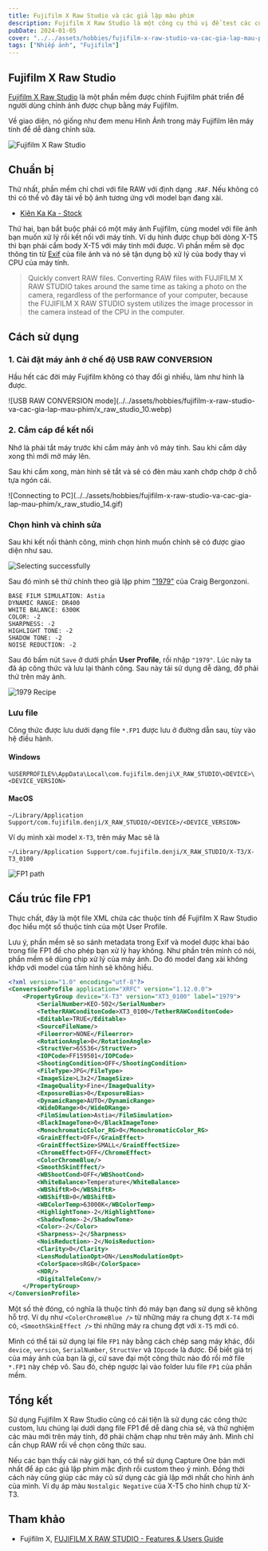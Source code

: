 ```yaml
---
title: Fujifilm X Raw Studio và các giả lập màu phim
description: Fujifilm X Raw Studio là một công cụ thú vị để test các công thức màu một cách nhanh chóng.
pubDate: 2024-01-05
cover: "../../assets/hobbies/fujifilm-x-raw-studio-va-cac-gia-lap-mau-phim/fujifilm-x-raw-studio.png"
tags: ["Nhiếp ảnh", "Fujifilm"]
---
```


## Fujifilm X Raw Studio

[Fujifilm X Raw Studio](https://fujifilm-x.com/en-us/support/download/software/x-raw-studio/) là một phần mềm được chính Fujifilm phát triển để người dùng chỉnh ảnh được chụp bằng máy Fujifilm.

Về giao diện, nó giống như đem menu Hình Ảnh trong máy Fujifilm lên máy tính để dễ dàng chỉnh sửa.

![Fujifilm X Raw Studio](../../assets/hobbies/fujifilm-x-raw-studio-va-cac-gia-lap-mau-phim/x_raw_studio_01.png)

## Chuẩn bị

Thứ nhất, phần mềm chỉ chơi với file RAW với định dạng `.RAF`. Nếu không có thì có thể vô đây tải về bộ ảnh tương ứng với model bạn đang xài.

- [Kiên Ka Ka - Stock](https://kienkaka.pro/category/stock_2)

Thứ hai, bạn bắt buộc phải có một máy ảnh Fujifilm, cùng model với file ảnh bạn muốn xử lý rồi kết nối với máy tính. Ví dụ hình được chụp bởi dòng X-T5 thì bạn phải cắm body X-T5 với máy tính mới được. Vì phần mềm sẽ đọc thông tin từ [Exif](https://exifinfo.org/) của file ảnh và nó sẽ tận dụng bộ xử lý của body thay vì CPU của máy tính.

> Quickly convert RAW files. Converting RAW files with FUJIFILM X RAW STUDIO takes around the same time as taking a photo on the camera, regardless of the performance of your computer, because the FUJIFILM X RAW STUDIO system utilizes the image processor in the camera instead of the CPU in the computer.

## Cách sử dụng

### 1. Cài đặt máy ảnh ở chế độ USB RAW CONVERSION

Hầu hết các đời máy Fujifilm không có thay đổi gì nhiều, làm như hình là được.

<div class="md:max-w-120 mx-auto">
![USB RAW CONVERSION mode](../../assets/hobbies/fujifilm-x-raw-studio-va-cac-gia-lap-mau-phim/x_raw_studio_10.webp)
</div>

### 2. Cắm cáp để kết nối

Nhớ là phải tắt máy trước khi cắm máy ảnh vô máy tính. Sau khi cắm dây xong thì mới mở máy lên.

Sau khi cắm xong, màn hình sẽ tắt và sẽ có đèn màu xanh chớp chớp ở chỗ tựa ngón cái.

<div class="md:max-w-[20rem] mx-auto">
![Connecting to PC](../../assets/hobbies/fujifilm-x-raw-studio-va-cac-gia-lap-mau-phim/x_raw_studio_14.gif)
</div>

### Chọn hình và chỉnh sửa

Sau khi kết nối thành công, mình chọn hình muốn chỉnh sẽ có được giao diện như sau.

![Selecting successfully](../../assets/hobbies/fujifilm-x-raw-studio-va-cac-gia-lap-mau-phim/select-photo-success.png)

Sau đó mình sẽ thử chỉnh theo giả lập phim ["1979"](https://craigbergonzoniblog.com/2020/09/06/1979-a-vintage-look-film-simulation-for-x-t1-and-more/) của Craig Bergonzoni.

```
BASE FILM SIMULATION: Astia
DYNAMIC RANGE: DR400
WHITE BALANCE: 6300K
COLOR: -2
SHARPNESS: -2
HIGHLIGHT TONE: -2
SHADOW TONE: -2
NOISE REDUCTION: -2
```

Sau đó bấm nút `Save` ở dưới phần **User Profile**, rồi nhập `"1979"`. Lúc này ta đã áp công thức và lưu lại thành công. Sau này tái sử dụng dễ dàng, đỡ phải thử trên máy ảnh.

![1979 Recipe](../../assets/hobbies/fujifilm-x-raw-studio-va-cac-gia-lap-mau-phim/1979.png)

### Lưu file

Công thức được lưu dưới dạng file `*.FP1` được lưu ở đường dẫn sau, tùy vào hệ điều hành.

#### Windows

```
%USERPROFILE%\AppData\Local\com.fujifilm.denji\X_RAW_STUDIO\<DEVICE>\<DEVICE_VERSION>
```

#### MacOS

```
~/Library/Application Support/com.fujifilm.denji/X_RAW_STUDIO/<DEVICE>/<DEVICE_VERSION>
```

Ví dụ mình xài model `X-T3`, trên máy Mac sẽ là

```
~/Library/Application Support/com.fujifilm.denji/X_RAW_STUDIO/X-T3/X-T3_0100
```

![FP1 path](../../assets/hobbies/fujifilm-x-raw-studio-va-cac-gia-lap-mau-phim/fp1-path.png)

## Cấu trúc file FP1

Thực chất, đây là một file XML chứa các thuộc tính để Fujifilm X Raw Studio đọc hiểu một số thuộc tính của một User Profile.

Lưu ý, phần mềm sẽ so sánh metadata trong Exif và model được khai báo trong file FP1 để cho phép bạn xử lý hay không. Như phần trên mình có nói, phần mềm sẽ dùng chip xử lý của máy ảnh. Do đó model đang xài không khớp với model của tấm hình sẽ không hiểu.

```xml
<?xml version="1.0" encoding="utf-8"?>
<ConversionProfile application="XRFC" version="1.12.0.0">
    <PropertyGroup device="X-T3" version="XT3_0100" label="1979">
        <SerialNumber>KEO-502</SerialNumber>
        <TetherRAWConditonCode>XT3_0100</TetherRAWConditonCode>
        <Editable>TRUE</Editable>
        <SourceFileName/>
        <Fileerror>NONE</Fileerror>
        <RotationAngle>0</RotationAngle>
        <StructVer>65536</StructVer>
        <IOPCode>FF159501</IOPCode>
        <ShootingCondition>OFF</ShootingCondition>
        <FileType>JPG</FileType>
        <ImageSize>L3x2</ImageSize>
        <ImageQuality>Fine</ImageQuality>
        <ExposureBias>0</ExposureBias>
        <DynamicRange>AUTO</DynamicRange>
        <WideDRange>0</WideDRange>
        <FilmSimulation>Astia</FilmSimulation>
        <BlackImageTone>0</BlackImageTone>
        <MonochromaticColor_RG>0</MonochromaticColor_RG>
        <GrainEffect>OFF</GrainEffect>
        <GrainEffectSize>SMALL</GrainEffectSize>
        <ChromeEffect>OFF</ChromeEffect>
        <ColorChromeBlue/>
        <SmoothSkinEffect/>
        <WBShootCond>OFF</WBShootCond>
        <WhiteBalance>Temperature</WhiteBalance>
        <WBShiftR>0</WBShiftR>
        <WBShiftB>0</WBShiftB>
        <WBColorTemp>63000K</WBColorTemp>
        <HighlightTone>-2</HighlightTone>
        <ShadowTone>-2</ShadowTone>
        <Color>-2</Color>
        <Sharpness>-2</Sharpness>
        <NoisReduction>-2</NoisReduction>
        <Clarity>0</Clarity>
        <LensModulationOpt>ON</LensModulationOpt>
        <ColorSpace>sRGB</ColorSpace>
        <HDR/>
        <DigitalTeleConv/>
    </PropertyGroup>
</ConversionProfile>
```

Một số thẻ đóng, có nghĩa là thuộc tính đó máy bạn đang sử dụng sẽ không hỗ trợ. Ví dụ như `<ColorChromeBlue />` từ những máy ra chung đợt `X-T4` mới có, `<SmoothSkinEffect />` thì những máy ra chung đợt với `X-T5` mới có.

Mình có thể tái sử dụng lại file `FP1` này bằng cách chép sang máy khác, đổi `device`, `version`, `SerialNumber`, `StructVer` và `IOpcode` là được. Để biết giá trị của máy ảnh của bạn là gì, cứ save đại một công thức nào đó rồi mở file `*.FP1` này chép vô. Sau đó, chép ngược lại vào folder lưu file `FP1` của phần mềm.

## Tổng kết

Sử dụng Fujifilm X Raw Studio cũng có cái tiện là sử dụng các công thức custom, lưu chúng lại dưới dạng file FP1 để dễ dàng chia sẻ, và thử nghiệm các màu mới trên máy tính, đỡ phải chậm chạp như trên máy ảnh. Mình chỉ cần chụp RAW rồi về chọn công thức sau.

Nếu các bạn thấy cái này giới hạn, có thể sử dụng Capture One bản mới nhất để áp các giả lập phim mặc định rồi custom theo ý mình. Đồng thời cách này cũng giúp các máy cũ sử dụng các giả lập mới nhất cho hình ảnh của mình. Ví dụ áp màu `Nostalgic Negative` của X-T5 cho hình chụp từ X-T3.

## Tham khảo

- Fujifilm X, [FUJIFILM X RAW STUDIO - Features & Users Guide](https://fujifilm-x.com/en-us/stories/fujifilm-x-raw-studio-features-users-guide)
